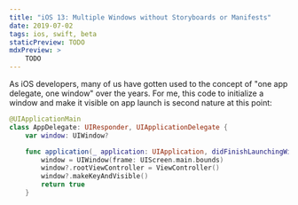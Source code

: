 ```yaml
---
title: "iOS 13: Multiple Windows without Storyboards or Manifests"
date: 2019-07-02
tags: ios, swift, beta
staticPreview: TODO
mdxPreview: >
    TODO
---
```


As iOS developers, many of us have gotten used to the concept of "one app delegate, one window" over the years. For me, this code to initialize a window and make it visible on app launch is second nature at this point:

```swift
@UIApplicationMain
class AppDelegate: UIResponder, UIApplicationDelegate {
    var window: UIWindow?

    func application(_ application: UIApplication, didFinishLaunchingWithOptions launchOptions: [UIApplication.LaunchOptionsKey: Any]?) -> Bool {
        window = UIWindow(frame: UIScreen.main.bounds)
        window?.rootViewController = ViewController()
        window?.makeKeyAndVisible()
        return true
    }
```